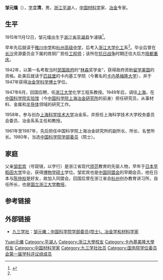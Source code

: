 '''邹元燨'''（{{bd|1915年||1987年}}），[[表字|字]]'''立清'''，男，[[浙江省|浙江]][[平湖市|平湖]]人，[[中华人民共和国|中国]][[材料学|材料学]]家、[[冶金|冶金]]专家。

== 生平 ==
1915年11月12日，邹元燨出生于[[浙江省|浙江省]][[平湖县|平湖县]]乍浦镇<ref name="邹元燨—平湖">{{cite web |url=http://phxx.ph2009.com/?action-viewnews-itemid-30 |title=邹元燨(1915--1987)——平湖乡贤 |publisher=平湖网 |date=2010-07-29 |accessdate=2011-01-10|language=zh |archive-url=https://web.archive.org/web/20101216085634/http://phxx.ph2009.com/?action-viewnews-itemid-30 |archive-date=2010-12-16|dead-url=yes }}</ref>。

早年先后就读于[[稚川中学|稚川中学]]和[[杭州高级中学|杭州高级中学]]，后考入[[浙江大学|浙江大学]][[化工|化工]]系<ref name="邹元燨—平湖"/>。毕业后曾在[[长沙|长沙]]资源委员会下属的炼铜厂担任[[工程师|工程师]]；该所在[[抗日战争|抗日战争]]时期迁往大后方[[陪都|陪都]][[重庆|重庆]]。

1942年，以第一名考取当时[[民国政府|民国政府]]的“[[林森|林森]]奖学金”，获得政府资助[[留学|留学]][[美国|美国]]的资格。赴美后就读于[[匹兹堡|匹兹堡]]的卡内基工学院（今著名的[[卡内基梅隆大学|卡内基梅隆大学]]），并于1947年获得[[冶金学|冶金学]][[科学|科学]][[博士|博士]]学位。

1947年6月，回国应聘，任[[浙江大学|浙江大学]]化学工程系教授。1949年后，调往[[上海|上海]]，在[[中国科学院实验馆|中国科学院实验馆]]（今[[中国科学院上海冶金研究所|中国科学院上海冶金研究所]]的前身）担任研究员，从事材料、金属和[[半导体|半导体]]领域的研究工作。

1958年，参与创办[[上海科技大学|上海科学技术大学]]冶金系，并担任上海科学技术大学校务委员会委员、冶金系系主任和教授。

1961年至1987年，先后担任中国科学院上海冶金研究所的副所长、所长、名誉所长。1980年，当选[[中国科学院学部委员|中国科学院学部委员]]（院士）。

== 家庭 ==
父亲[[邹宏宾|邹宏宾]]（号窥镜，以字行）是浙江省现代[[师范|师范]]教育的先驱人物，早年于[[日本|日本]][[早稻田大学|早稻田大学]]毕业，获得[[博物学|博物学]][[硕士|硕士]]学位。邹宏宾也是[[中国同盟会|中国同盟会]]的早期会员，他在日本与[[陈仲权|陈仲权]]是好友，故加入同盟会。回国后曾在浙江省会[[杭州|杭州]]创办教育讲习所，自任所长，也是[[国立浙江大学|国立浙江大学]][[教授|教授]]。

== 参考链接 ==
{{reflist}}

== 外部链接 ==
* [[九三学社|九三学社]]：[http://www.93.gov.cn/folklore/ysfc/262477419231355002.shtml 邹元爔：中国科学院学部委员(院士)、冶金学和材料学家]{{dead link|date=2018年4月 |bot=InternetArchiveBot |fix-attempted=yes }}

{{中国科学院技术科学部院士}}
{{国务院学位委员会第一届学科评议组/工学}}

{{Authority control}}
{{DEFAULTSORT:Zou}}
[[Category:邹姓|Yuan元爔]]
[[Category:平湖人|Category:平湖人]]
[[Category:浙江大學校友|Category:浙江大學校友]]
[[Category:卡內基美隆大學校友|Category:卡內基美隆大學校友]]
[[Category:中国材料学家|Category:中国材料学家]]
[[Category:九三学社社员|Category:九三学社社员]]
[[Category:国务院学位委员会第一届学科评议组成员|Category:国务院学位委员会第一届学科评议组成员]]
